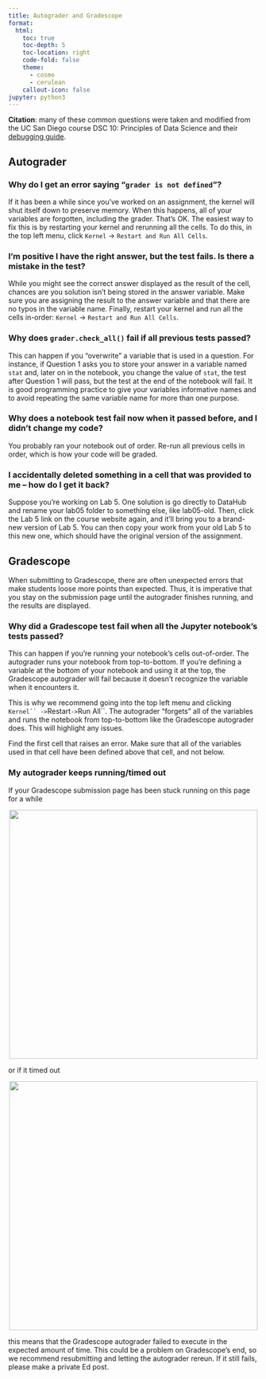 ```yaml
---
title: Autograder and Gradescope 
format:
  html:
    toc: true
    toc-depth: 5
    toc-location: right
    code-fold: false
    theme:
      - cosmo
      - cerulean
    callout-icon: false
jupyter: python3
---
```


::: {.callout-note collapse="true"}
**Citation**: many of these common questions were taken and modified from the UC San Diego course DSC 10: Principles of Data Science and their [debugging guide](https://dsc10.com/debugging/).

:::

## Autograder

### Why do I get an error saying "`grader is not defined`"?
If it has been a while since you’ve worked on an assignment, the kernel will shut itself down to preserve memory. When this happens, all of your variables are forgotten, including the grader. That’s OK. The easiest way to fix this is by restarting your kernel and rerunning all the cells. To do this, in the top left menu, click `Kernel` -> `Restart and Run All Cells`.

### I’m positive I have the right answer, but the test fails. Is there a mistake in the test?
While you might see the correct answer displayed as the result of the cell, chances are you solution isn’t being stored in the answer variable. Make sure you are assigning the result to the answer variable and that there are no typos in the variable name. Finally, restart your kernel and run all the cells in-order: `Kernel` -> `Restart and Run All Cells`.

### Why does `grader.check_all()` fail if all previous tests passed?
This can happen if you “overwrite” a variable that is used in a question. For instance, if Question 1 asks you to store your answer in a variable named `stat` and, later on in the notebook, you change the value of `stat`, the test after Question 1 will pass, but the test at the end of the notebook will fail. It is good programming practice to give your variables informative names and to avoid repeating the same variable name for more than one purpose.

### Why does a notebook test fail now when it passed before, and I didn’t change my code?
You probably ran your notebook out of order. Re-run all previous cells in order, which is how your code will be graded.

### I accidentally deleted something in a cell that was provided to me – how do I get it back?
Suppose you’re working on Lab 5. One solution is go directly to DataHub and rename your lab05 folder to something else, like lab05-old. Then, click the Lab 5 link on the course website again, and it’ll bring you to a brand-new version of Lab 5. You can then copy your work from your old Lab 5 to this new one, which should have the original version of the assignment.

## Gradescope

When submitting to Gradescope, there are often unexpected errors that make students loose more points than expected. Thus, it is imperative that you stay on the submission page until the autograder finishes running, and the results are displayed. 

### Why did a Gradescope test fail when all the Jupyter notebook’s tests passed?
This can happen if you’re running your notebook’s cells out-of-order. The autograder runs your notebook from top-to-bottom. If you’re defining a variable at the bottom of your notebook and using it at the top, the Gradescope autograder will fail because it doesn’t recognize the variable when it encounters it.

This is why we recommend going into the top left menu and clicking `Kernel`` -> `Restart` -> `Run All``. The autograder “forgets” all of the variables and runs the notebook from top-to-bottom like the Gradescope autograder does. This will highlight any issues. 

Find the first cell that raises an error. Make sure that all of the variables used in that cell have been defined above that cell, and not below.

### My autograder keeps running/timed out

If your Gradescope submission page has been stuck running on this page for a while 

<center><img src = "gradescope_loading.png" width = "500"></img></a></center>

or if it timed out

<center><img src = "gradescope_timeout.png" width = "500"></img></a></center>

this means that the Gradescope autograder failed to execute in the expected amount of time. This could be a problem on Gradescope's end, so we recommend resubmitting and letting the autograder rereun. If it still fails, please make a private Ed post. 


